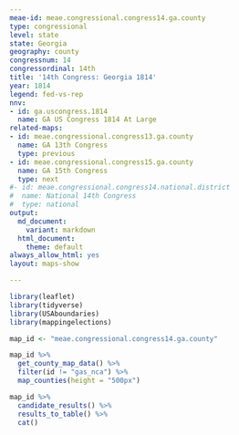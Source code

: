```yaml
---
meae-id: meae.congressional.congress14.ga.county
type: congressional
level: state
state: Georgia
geography: county
congressnum: 14
congressordinal: 14th
title: '14th Congress: Georgia 1814'
year: 1814
legend: fed-vs-rep
nnv:
- id: ga.uscongress.1814
  name: GA US Congress 1814 At Large
related-maps:
- id: meae.congressional.congress13.ga.county
  name: GA 13th Congress
  type: previous
- id: meae.congressional.congress15.ga.county
  name: GA 15th Congress
  type: next
#- id: meae.congressional.congress14.national.district
#  name: National 14th Congress
#  type: national
output:
  md_document:
    variant: markdown
  html_document:
    theme: default
always_allow_html: yes
layout: maps-show

---
```


```r
library(leaflet)
library(tidyverse)
library(USAboundaries)
library(mappingelections)

map_id <- "meae.congressional.congress14.ga.county"
```

<div class="map">

```r
map_id %>%
  get_county_map_data() %>%
  filter(id != "gas_nca") %>% 
  map_counties(height = "500px")
```

</div>

<div class="results-table">

```r
map_id %>%
  candidate_results() %>%
  results_to_table() %>%
  cat()
```

</div>
